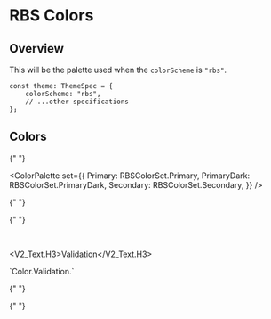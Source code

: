 
<Meta title="V2/Color/RBS Color" />

# RBS Colors

## Overview

This will be the palette used when the `colorScheme` is `"rbs"`.

```tsx
const theme: ThemeSpec = {
    colorScheme: "rbs",
    // ...other specifications
};
```

## Colors

<Unstyled>
  <ColorPalette set={RBSColorSet.Brand} category="Brand" />

{" "}

<ColorPalette
    set={{
        Primary: RBSColorSet.Primary,
        PrimaryDark: RBSColorSet.PrimaryDark,
        Secondary: RBSColorSet.Secondary,
    }}
/>

{" "}

<ColorPalette set={RBSColorSet.Neutral} category="Neutral" />

{" "}

<ColorPalette set={RBSColorSet.Accent.Dark} category="Accent.Dark" />

  <ColorPalette set={RBSColorSet.Accent.Light} category="Accent.Light" />
</Unstyled>

<br />

<V2_Text.H3>Validation</V2_Text.H3>

<PreviewBox>
  `Color.Validation.<color>`
</PreviewBox>

<Unstyled>
  <ColorPalette set={RBSColorSet.Validation.Green} category="Green" />

{" "}

<ColorPalette set={RBSColorSet.Validation.Orange} category="Orange" />

{" "}

<ColorPalette set={RBSColorSet.Validation.Red} category="Red" />

  <ColorPalette set={RBSColorSet.Validation.Blue} category="Blue" />
</Unstyled>
